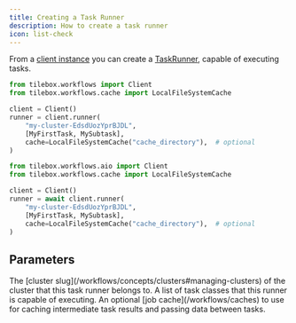 ```yaml
---
title: Creating a Task Runner
description: How to create a task runner
icon: list-check
---
```


From a [client instance](/workflows/creating) you can create a [TaskRunner](/workflows/concepts/task-runners), capable of executing tasks.

<RequestExample>

```python Python (Sync)
from tilebox.workflows import Client
from tilebox.workflows.cache import LocalFileSystemCache

client = Client()
runner = client.runner(
    "my-cluster-EdsdUozYprBJDL",
    [MyFirstTask, MySubtask],
    cache=LocalFileSystemCache("cache_directory"),  # optional
)
```

```python Python (Async)
from tilebox.workflows.aio import Client
from tilebox.workflows.cache import LocalFileSystemCache

client = Client()
runner = await client.runner(
    "my-cluster-EdsdUozYprBJDL",
    [MyFirstTask, MySubtask],
    cache=LocalFileSystemCache("cache_directory"),  # optional
)
```

</RequestExample>

## Parameters

<ParamField path="cluster" type="str">
  The [cluster slug](/workflows/concepts/clusters#managing-clusters) of the cluster that this task runner belongs to.
</ParamField>

<ParamField path="tasks" type="list[type[Task]]">
  A list of task classes that this runner is capable of executing.
</ParamField>

<ParamField path="cache" type="JobCache">
  An optional [job cache](/workflows/caches) to use for caching intermediate task results and passing data between
  tasks.
</ParamField>
